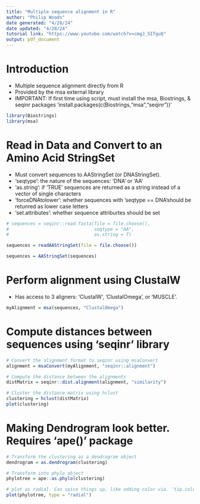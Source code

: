 ```yaml
---
title: "Multiple sequence alignment in R"
author: "Philip Woods"
date generated: "4/28/24"
date updated: "4/28/24"
tutorial link: "https://www.youtube.com/watch?v=cmgJ_5ITguQ"
output: pdf_document
---
```


# Introduction
* Multiple sequence alignment directly from R
* Provided by the msa external library
* IMPORTANT: If first time using script, must install the msa, Biostrings, & seqinr packages 'install.packages(c(Biostrings,"msa","seqinr"))'

```r
library(Biostrings)
library(msa)
```

# Read in Data and Convert to an Amino Acid StringSet
* Must convert sequences to AAStringSet (or DNAStringSet).
* 'seqtype': the nature of the sequences: 'DNA' or 'AA'
* 'as.string': if 'TRUE' sequences are returned as a string instead of a vector of single characters
* 'forceDNAtolower': whether sequences with 'seqtype == DNA'should be retunred as lower case letters
* 'set.attributes': whether sequence attriburtes should be set
```r
# sequences = seqinr::read.fasta(file = file.choose(),
#                                seqtype = "AA",
#                                as.string = T)

sequences = readAAStringSet(file = file.choose())

sequences = AAStringSet(sequences)
```

# Perform alignment using ClustalW
* Has access to 3 aligners: 'ClustalW', 'ClustalOmega', or 'MUSCLE'.
```r
myAlignment = msa(sequences, "ClustalOmega")
```
# Compute distances between sequences using 'seqinr' library
```r
# Convert the alignment format to seqinr using msaConvert
alignment = msaConvert(myAlignment, "seqinr::alignment")

# Compute the distance between the alignments
distMatrix = seqinr::dist.alignment(alignment, "similarity")

# Cluster the distance matrix using hclust
clustering = hclust(distMatrix)
plot(clustering)
```
# Making Dendrogram look better. Requires 'ape()' package
```r
# Transform the clustering as a dendrogram object
dendrogram = as.dendrogram(clustering)

# Transform into phylo object
phylotree = ape::as.phylo(clustering)

# plot as radial. Can spice things up, like adding color via. 'tip.color = c("red", "blue", etc....)'
plot(phylotree, type = "radial")
```


